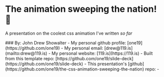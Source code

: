 
# The animation sweeping the nation! 🎉

A presentation on the coolest css animation I've written _so far_

<Aligner left="50%" top="50%">
  ### By: John Drew Showalter
  - My personal github profile: [one19](https://github.com/one19)
  - My personal email: [drew@119.is](mailto:drew@119.is)
  - My personal website: [119.is](https://119.is)
  - Built from this template repo: [https://github.com/one19/slide-deck](https://github.com/one19/slide-deck)
  <Margin />
  - This presentation's [github](https://github.com/one19/the-css-animation-sweeping-the-nation) repo:
  <Margin mt="2px" />
  - <QRCode url="https://github.com/one19/the-css-animation-sweeping-the-nation" />
</Aligner>

